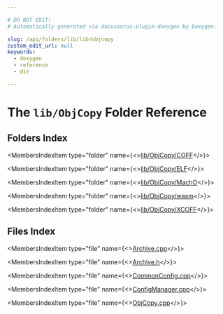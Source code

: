 ```yaml
---

# DO NOT EDIT!
# Automatically generated via docusaurus-plugin-doxygen by Doxygen.

slug: /api/folders/lib/lib/objcopy
custom_edit_url: null
keywords:
  - doxygen
  - reference
  - dir

---
```





# The `lib/ObjCopy` Folder Reference

<DoxygenPage pluginConfig={pluginConfig}>



## Folders Index

<MembersIndex>

<MembersIndexItem
  type="folder"
  name={<><a href="/docs/api/folders/lib/lib/objcopy/lib/objcopy/coff">lib/ObjCopy/COFF</a></>}>
</MembersIndexItem>

<MembersIndexItem
  type="folder"
  name={<><a href="/docs/api/folders/lib/lib/objcopy/lib/objcopy/elf">lib/ObjCopy/ELF</a></>}>
</MembersIndexItem>

<MembersIndexItem
  type="folder"
  name={<><a href="/docs/api/folders/lib/lib/objcopy/lib/objcopy/macho">lib/ObjCopy/MachO</a></>}>
</MembersIndexItem>

<MembersIndexItem
  type="folder"
  name={<><a href="/docs/api/folders/lib/lib/objcopy/lib/objcopy/wasm">lib/ObjCopy/wasm</a></>}>
</MembersIndexItem>

<MembersIndexItem
  type="folder"
  name={<><a href="/docs/api/folders/lib/lib/objcopy/lib/objcopy/xcoff">lib/ObjCopy/XCOFF</a></>}>
</MembersIndexItem>

</MembersIndex>

## Files Index

<MembersIndex>

<MembersIndexItem
  type="file"
  name={<><a href="/docs/api/files/lib/lib/objcopy/archive-cpp">Archive.cpp</a></>}>
</MembersIndexItem>

<MembersIndexItem
  type="file"
  name={<><a href="/docs/api/files/lib/lib/objcopy/archive-h">Archive.h</a></>}>
</MembersIndexItem>

<MembersIndexItem
  type="file"
  name={<><a href="/docs/api/files/lib/lib/objcopy/commonconfig-cpp">CommonConfig.cpp</a></>}>
</MembersIndexItem>

<MembersIndexItem
  type="file"
  name={<><a href="/docs/api/files/lib/lib/objcopy/configmanager-cpp">ConfigManager.cpp</a></>}>
</MembersIndexItem>

<MembersIndexItem
  type="file"
  name={<><a href="/docs/api/files/lib/lib/objcopy/objcopy-cpp">ObjCopy.cpp</a></>}>
</MembersIndexItem>

</MembersIndex>


</DoxygenPage>
